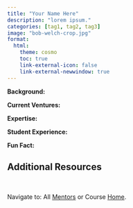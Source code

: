 ```yaml
---
title: "Your Name Here"
description: "lorem ipsum."
categories: [tag1, tag2, tag3]
image: "bob-welch-crop.jpg"
format: 
  html: 
    theme: cosmo
    toc: true
    link-external-icon: false
    link-external-newwindow: true
---
```



**Background:** 

**Current Ventures:** 

**Expertise:** 

**Student Experience:** 

**Fun Fact:** 

## Additional Resources


<br>

::: footer
Navigate to: All [Mentors](../mentors.qmd) or Course [Home](https://laurenchenarides.github.io/csu-arec-224/).
:::
